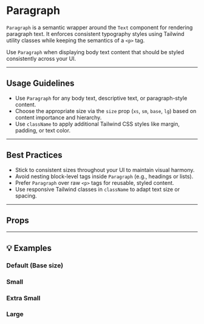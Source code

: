 
<Meta of={ParagraphStories} />

# Paragraph

`Paragraph` is a semantic wrapper around the `Text` component for rendering paragraph text. It enforces consistent typography styles using Tailwind utility classes while keeping the semantics of a `<p>` tag.

Use `Paragraph` when displaying body text content that should be styled consistently across your UI.

---

## Usage Guidelines

- Use `Paragraph` for any body text, descriptive text, or paragraph-style content.
- Choose the appropriate size via the `size` prop (`xs`, `sm`, `base`, `lg`) based on content importance and hierarchy.
- Use `className` to apply additional Tailwind CSS styles like margin, padding, or text color.

---

## Best Practices

- Stick to consistent sizes throughout your UI to maintain visual harmony.
- Avoid nesting block-level tags inside `Paragraph` (e.g., headings or lists).
- Prefer `Paragraph` over raw `<p>` tags for reusable, styled content.
- Use responsive Tailwind classes in `className` to adapt text size or spacing.

---

## Props

<Controls of={ParagraphStories.Default} />

---

## 💡 Examples

### Default (Base size)

<Story of={ParagraphStories.Default} />

### Small

<Story of={ParagraphStories.Small} />

### Extra Small

<Story of={ParagraphStories.ExtraSmall} />

### Large

<Story of={ParagraphStories.Large} />
